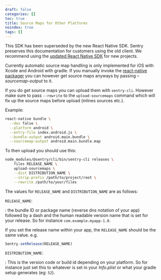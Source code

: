 ```yaml
---
draft: false
categories: []
toc: true
title: Source Maps for Other Platforms
noindex: true
tags: []
---
```

<Alert level="warning" title="Note"><markdown>

This SDK has been superseded by the new React Native SDK. Sentry preserves this documentation for customers using the old client. We recommend using the [updated React Native SDK](/platforms/react-native/) for new projects.

</markdown></Alert>


Currently automatic source map handling is only implemented for iOS with Xcode and Android with gradle. If you manually invoke the [react-native packager](https://github.com/facebook/metro) you can however get source maps anyways by passing _–sourcemap-output_ to it.

If you do get source maps you can upload them with `sentry-cli`. However make sure to pass `--rewrite` to the `upload-sourcemaps` command which will fix up the source maps before upload (inlines sources etc.).

Example:

```bash
react-native bundle \
  --dev false \
  --platform android \
  --entry-file index.android.js \
  --bundle-output android.main.bundle \
  --sourcemap-output android.main.bundle.map
```

To then upload you should use this:

```bash
node_modules/@sentry/cli/bin/sentry-cli releases \
    files RELEASE_NAME \
    upload-sourcemaps \
    --dist DISTRIBUTION_NAME \
    --strip-prefix /path/to/project/root \
    --rewrite /path/to/your/files
```

The values for `RELEASE_NAME` and `DISTRIBUTION_NAME` are as follows:

`RELEASE_NAME`:

: the bundle ID or package name (reverse dns notation of your app) followed by a dash and the human readable version name that
is set for your release. So for instance `com.example.myapp-1.0`.

If you set the release name within your app, the `RELEASE_NAME` should be the same value. e.g.

```js
Sentry.setRelease(RELEASE_NAME)
```

`DISTRIBUTION_NAME`:

: This is the version code or build id depending on your platform. So for instance just set this to whatever is set in your _Info.plist_ or what your gradle setup generates (eg: `52`).
